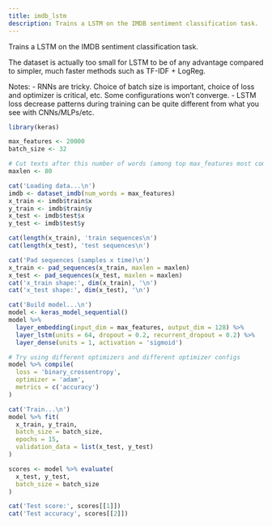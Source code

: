 ```yaml
---
title: imdb_lstm
description: Trains a LSTM on the IMDB sentiment classification task.
---
```

Trains a LSTM on the IMDB sentiment classification task.

The dataset is actually too small for LSTM to be of any advantage compared to
simpler, much faster methods such as TF-IDF + LogReg.

Notes:
- RNNs are tricky. Choice of batch size is important, choice of loss and
  optimizer is critical, etc. Some configurations won't converge.
- LSTM loss decrease patterns during training can be quite different from
  what you see with CNNs/MLPs/etc.

```r
library(keras)

max_features <- 20000
batch_size <- 32

# Cut texts after this number of words (among top max_features most common words)
maxlen <- 80  

cat('Loading data...\n')
imdb <- dataset_imdb(num_words = max_features)
x_train <- imdb$train$x
y_train <- imdb$train$y
x_test <- imdb$test$x
y_test <- imdb$test$y

cat(length(x_train), 'train sequences\n')
cat(length(x_test), 'test sequences\n')

cat('Pad sequences (samples x time)\n')
x_train <- pad_sequences(x_train, maxlen = maxlen)
x_test <- pad_sequences(x_test, maxlen = maxlen)
cat('x_train shape:', dim(x_train), '\n')
cat('x_test shape:', dim(x_test), '\n')

cat('Build model...\n')
model <- keras_model_sequential()
model %>%
  layer_embedding(input_dim = max_features, output_dim = 128) %>% 
  layer_lstm(units = 64, dropout = 0.2, recurrent_dropout = 0.2) %>% 
  layer_dense(units = 1, activation = 'sigmoid')

# Try using different optimizers and different optimizer configs
model %>% compile(
  loss = 'binary_crossentropy',
  optimizer = 'adam',
  metrics = c('accuracy')
)

cat('Train...\n')
model %>% fit(
  x_train, y_train,
  batch_size = batch_size,
  epochs = 15,
  validation_data = list(x_test, y_test)
)

scores <- model %>% evaluate(
  x_test, y_test,
  batch_size = batch_size
)

cat('Test score:', scores[[1]])
cat('Test accuracy', scores[[2]])
```

